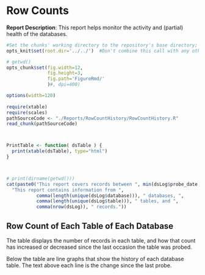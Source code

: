 <!-- Specify the report's official name, goal & description. -->
# Row Counts
**Report Description**: This report helps monitor the activity and (partial) health of the databases.

<!-- Point knitr to the underlying code file so it knows where to look for the chunks. -->
```r
#Set the chunks' working directory to the repository's base directory; this assumes the report is nested inside of two directories.
opts_knit$set(root.dir='../../')  #Don't combine this call with any other chunk -espeically one that uses file paths.
```
```r
# getwd()
opts_chunk$set(fig.width=12, 
               fig.height=3, 
               fig.path='FigureRmd/'
               )#, dpi=400)

options(width=120)
               
require(xtable)
require(scales)
pathSourceCode <- "./Reports/RowCountHistory/RowCountHistory.R"
read_chunk(pathSourceCode) 
```

<!-- Load the packages.  Suppress the output when loading packages. --> 
```r
```

<!-- Load any Global Functions declared in the R file.  Suppress the output. --> 
```r
```

<!-- Declare any global functions specific to a Rmd output.  Suppress the output. --> 
```r
PrintTable <- function( dsTable ) {
  print(xtable(dsTable), type="html")
}
```
<!-- Load the dataset.   -->
```r
```
<!-- Tweak the dataset.   -->
```r
```

```r
# print(dirname(getwd()))
cat(paste0("This report covers records between ", min(dsLog$probe_date, na.rm=T), " and ",  max(dsLog$probe_date, na.rm=T), ".\n",
  "This report contains information from ", 
           comma(length(unique(dsLog$database))), " databases, ", 
           comma(length(unique(dsLog$table))), " tables, and ", 
           comma(nrow(dsLog)), " records."))

```

## Row Count of Each Table of Each Database
The table displays the number of records in each table, and how that count has increased or decreased since the last occasion the table was probed.

Below the table are line graphs that show the history of each database table.  The text above each line is the change since the last probe.

```r
```

```r
```
